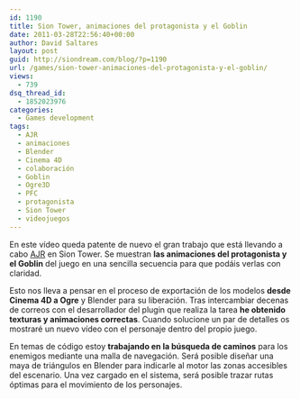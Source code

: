 ```yaml
---
id: 1190
title: Sion Tower, animaciones del protagonista y el Goblin
date: 2011-03-28T22:56:40+00:00
author: David Saltares
layout: post
guid: http://siondream.com/blog/?p=1190
url: /games/sion-tower-animaciones-del-protagonista-y-el-goblin/
views:
  - 739
dsq_thread_id:
  - 1852023976
categories:
  - Games development
tags:
  - AJR
  - animaciones
  - Blender
  - Cinema 4D
  - colaboración
  - Goblin
  - Ogre3D
  - PFC
  - protagonista
  - Sion Tower
  - videojuegos
---
```


<YouTube videoId="y6Bwx7XoGgA" />

En este vídeo queda patente de nuevo el gran trabajo que está llevando a cabo [AJR](http://ajr-portafolio.blogspot.com/) en Sion Tower. Se muestran **las animaciones del protagonista y el Goblin** del juego en una sencilla secuencia para que podáis verlas con claridad.

Esto nos lleva a pensar en el proceso de exportación de los modelos **desde Cinema 4D a Ogre** y Blender para su liberación. Tras intercambiar decenas de correos con el desarrollador del plugin que realiza la tarea **he obtenido texturas y animaciones correctas**. Cuando solucione un par de detalles os mostraré un nuevo vídeo con el personaje dentro del propio juego.

En temas de código estoy **trabajando en la búsqueda de caminos** para los enemigos mediante una malla de navegación. Será posible diseñar una maya de triángulos en Blender para indicarle al motor las zonas accesibles del escenario. Una vez cargado en el sistema, será posible trazar rutas óptimas para el movimiento de los personajes.
